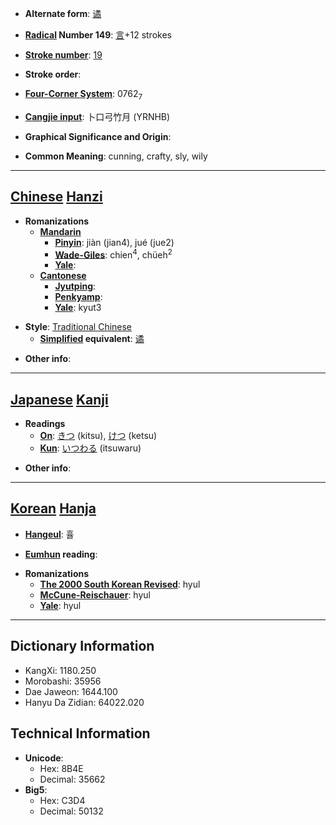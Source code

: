 * '''Alternate form''': [[谲]]

* '''[[Wiktionary:Chinese radical index| Radical]] Number 149''': [[Wiktionary:Chinese radical index 言|言]]+12 strokes

* '''[[Wiktionary:Chinese total strokes index|Stroke number]]''': [[Wiktionary:Chinese total strokes index 19|19]]

* '''Stroke order''': 

* '''[[Wiktionary:Chinese four corner index|Four-Corner System]]''': 0762<sub>7</sub>

* '''[[Wiktionary:Chinese Cangjie index|Cangjie input]]''': 卜口弓竹月 (YRNHB)

* '''Graphical Significance and Origin''': 

* '''Common Meaning''': cunning, crafty, sly, wily

----

== [[Chinese]] [[Hanzi]] ==

* '''Romanizations'''
** '''[[Mandarin]]'''
*** '''[[Pinyin]]''': jiàn (jian4), jué (jue2)
*** '''[[Wade-Giles]]''': chien<sup>4</sup>, chüeh<sup>2</sup>
*** '''[[Yale]]''': 
** '''[[Cantonese]]'''
*** '''[[Jyutping]]''':
*** '''[[Penkyamp]]''': 
*** '''[[Yale]]''': kyut3

* '''Style''': [[Traditional Chinese]] 
** '''[[Simplified Chinese|Simplified]] equivalent''': [[谲]]

* '''Other info''': 

----

== [[Japanese]] [[Kanji]] ==

* '''Readings'''
** '''[[On]]''': [[きつ]] (kitsu), [[けつ]] (ketsu)
** '''[[Kun]]''': [[いつわる]] (itsuwaru)

* '''Other info''':  

----

== [[Korean]] [[Hanja]] ==

* '''[[Hangeul]]''': 휼

* '''[[Eumhun]] reading''': 

* '''Romanizations'''
** '''[[The 2000 South Korean Revised Romanization|The 2000 South Korean Revised]]''': hyul
** '''[[McCune-Reischauer]]''': hyul
** '''[[Yale]]''': hyul

----

== Dictionary Information ==

* KangXi: 1180.250
* Morobashi: 35956
* Dae Jaweon: 1644.100
* Hanyu Da Zidian: 64022.020

== Technical Information ==

* '''Unicode''':
** Hex: 8B4E
** Decimal: 35662
* '''Big5''':
** Hex: C3D4
** Decimal: 50132